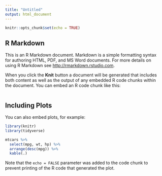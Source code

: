 ```yaml
---
title: "Untitled"
output: html_document
---
```


```r
knitr::opts_chunk$set(echo = TRUE)
```

## R Markdown

This is an R Markdown document. Markdown is a simple formatting syntax for authoring HTML, PDF, and MS Word documents. For more details on using R Markdown see <http://rmarkdown.rstudio.com>.

When you click the **Knit** button a document will be generated that includes both content as well as the output of any embedded R code chunks within the document. You can embed an R code chunk like this:

```r

```

## Including Plots

You can also embed plots, for example:

```r

library(knitr)
library(tidyverse)

mtcars %>% 
  select(mpg, wt, hp) %>% 
  arrange(desc(mpg)) %>% 
  kable(.)


```

Note that the `echo = FALSE` parameter was added to the code chunk to prevent printing of the R code that generated the plot.

